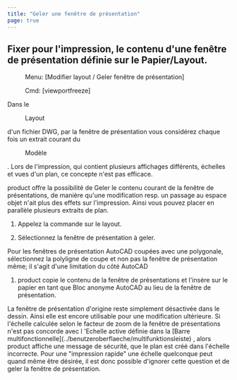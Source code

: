 ```yaml
---
title: "Geler une fenêtre de présentation"
page: true
---
```

## Fixer pour l&#39;impression, le contenu d&#39;une fen&#234;tre de pr&#233;sentation d&#233;finie sur le Papier/Layout.
 <Menu> Menu: [Modifier layout / Geler fenêtre de présentation] </Menu> 
 <Menu> Cmd: [viewportfreeze] </Menu> 

Dans le  <Menu>Layout</Menu>  d&#39;un fichier DWG, par la  <Italic> fen&#234;tre de pr&#233;sentation </Italic>  vous consid&#233;rez chaque fois un extrait courant du  <Menu>Modèle</Menu> . Lors de l&#39;impression, qui contient plusieurs affichages diff&#233;rents, &#233;chelles et vues d&#39;un plan, ce concepte n&#39;est pas efficace.

<Success>
 <Placeholder>product</Placeholder> offre la possibilit&#233; de  <Italic> Geler </Italic>  le contenu courant de la fen&#234;tre de pr&#233;sentations, de mani&#232;re qu&#39;une modification resp. un passage au espace objet n&#39;ait plus des effets sur l&#39;impression. Ainsi vous pouvez placer en parall&#232;le plusieurs extraits de plan.
</Success>


1.  Appelez la commande sur le layout.

2.  S&#233;lectionnez la fen&#234;tre de pr&#233;sentation &#224; geler.



<Warning>
Pour les fen&#234;tres de pr&#233;sentation  <Placeholder>AutoCAD</Placeholder> coup&#233;es avec une polygonale, s&#233;lectionnez la polyligne de coupe et non pas la fen&#234;tre de pr&#233;sentation m&#234;me; il s&#39;agit d&#39;une limitation du c&#244;t&#233;  <Placeholder>AutoCAD</Placeholder> 
</Warning>


1. <Placeholder>product</Placeholder> copie le contenu de la fen&#234;tre de pr&#233;sentations et l&#39;ins&#232;re sur le papier en tant que <Italic> Bloc anonyme </Italic> <Placeholder>AutoCAD</Placeholder> au lieu de la fen&#234;tre de pr&#233;sentation.



<Success>
La fen&#234;tre de pr&#233;sentation d&#39;origine reste simplement  <Italic> d&#233;sactiv&#233;e </Italic>  dans le dessin. Ainsi elle est encore utilisable pour une modification ult&#233;rieure.
</Success>


<Warning>
Si l&#39;&#233;chelle calcul&#233;e selon le facteur de zoom de la fen&#234;tre de pr&#233;sentations n&#39;est pas concorde avec l <Italic> &#39;Echelle active </Italic>  d&#233;finie dans la [Barre multifonctionnelle](../benutzeroberflaeche/multifunktionsleiste)
, alors  <Placeholder>product</Placeholder> affiche une message de s&#233;curit&#233;, que le plan est cr&#233;&#233; dans l&#39;&#233;chelle incorrecte. 
</Warning>

<Success>
Pour une &quot;impression rapide&quot; une &#233;chelle quelconque peut quand m&#234;me &#234;tre d&#233;sir&#233;e, il est donc possible d&#39;ignorer cette question et de geler la fen&#234;tre de pr&#233;sentation.
</Success>
